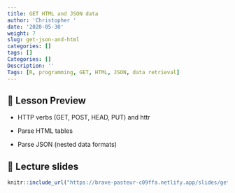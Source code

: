 ```yaml
---
title: GET HTML and JSON data
author: 'Christopher '
date: '2020-05-30'
weight: 7
slug: get-json-and-html
categories: []
tags: []
Categories: []
Description: ''
Tags: [R, programming, GET, HTML, JSON, data retrieval]
---
```


## 📝 Lesson Preview

- HTTP verbs (GET, POST, HEAD, PUT) and httr

- Parse HTML tables

- Parse JSON (nested data formats)

## 📣 Lecture slides

```r
knitr::include_url("https://brave-pasteur-c09ffa.netlify.app/slides/get-json-html")
```